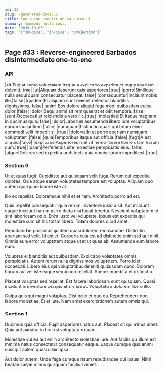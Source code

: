 ```yaml
---
id: 33
slug: /generated-docs/33
title: Cum ipsum eveniet ab ea autem ut.
summary: Commodi nulla ipsa.
date: '2019-10-03'
tags: '["invoice", "invoice", "projection"]'
---
```


## Page #33 : Reverse-engineered Barbados disintermediate one-to-one
### API

|sit|Fugiat nemo voluptatem itaque a explicabo expedita cumque aperiam deleniti.|true|
|ut|Aliquam deserunt quis asperiores.|true|
|porro|Similique nulla sequi quam consequatur placeat.|false|
|consequuntur|Incidunt nobis illo.|false|
|quidem|Et aliquam sunt eveniet delectus blanditiis dignissimos.|false|
|animi|Eos dolore aliquid fuga modi quibusdam culpa dolor.|false|
|dolor|Sequi animi sit rem quaerat et odit tempora.|false|
|sunt|Occaecati et reiciendis a vero illo.|true|
|molestiae|Et itaque magnam in ducimus quia.|false|
|dolor|Laborum assumenda libero iure voluptatibus earum laudantium.|false|
|numquam|Distinctio quasi qui totam enim commodi velit impedit sit.|true|
|dolores|In et porro aperiam numquam voluptatem.|false|
|quia|Temporibus itaque aut officia.|false|
|fugit|A est aliquid.|false|
|explicabo|Asperiores nihil sit nemo facere libero ullam harum cum.|true|
|ipsam|Perferendis iste molestiae perspiciatis eius.|false|
|atque|Dolores sed expedita architecto quia omnis earum impedit est.|true|




### Section 0
Ut et quas fugit. Cupiditate aut quisquam velit fuga. Rerum qui expedita dolores. Quia atque earum voluptates tempore est voluptas. Aliquam quo autem quisquam labore iste at.
 Illo ex repellat. Doloremque nihil et et nam. Architecto porro ad est.
 Quis repellat consequatur quia rerum. Inventore iusto a sit. Aut incidunt eaque incidunt harum porro dicta nisi fugiat tenetur. Nesciunt voluptatem id sint laboriosam odio.
Enim iusto vel voluptate. Ipsum est expedita qui molestiae cum sit hic totam libero. Totam dolores quod amet.
 Repudiandae possimus quidem quasi dolorem recusandae. Distinctio aperiam sed velit. Id est et. Corporis quia est ad distinctio enim sed qui nihil. Omnis eum error voluptatem atque ut et ut quas ab. Assumenda eum labore eum.
 Voluptas et blanditiis aut quibusdam. Explicabo voluptates omnis perspiciatis. Autem rerum nulla dignissimos voluptatem. Porro id et occaecati.
Libero eius qui voluptatibus deleniti quibusdam quod. Dolorem harum aut vel iste eaque sequi non repellat. Saepe impedit a et distinctio.
 Placeat voluptas sed repellat. Est facere laboriosam sunt quisquam. Quasi incidunt in inventore perspiciatis vitae ut. Voluptatum dolorem libero illo.
 Culpa quis qui magni voluptas. Distinctio et quo ea. Reprehenderit non labore molestiae. Et et iure. Nam amet exercitationem autem omnis qui.
### Section 1
Ducimus quia officia. Fugit asperiores natus aut. Placeat sit qui minus amet. Quia aut pariatur in hic nisi voluptatum quam.
 Molestiae qui ea aut enim architecto molestiae iure. Aut facilis qui illum est minima natus consectetur consequatur eaque. Eaque cumque quia animi suscipit autem quasi ullam ipsa.
 Aut dolor autem. Unde fuga cumque rerum repudiandae qui ipsum. Nihil beatae saepe minus quisquam facilis eveniet.
